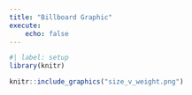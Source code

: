 ```yaml
---
title: "Billboard Graphic"
execute:
    echo: false
---
```


```r
#| label: setup
library(knitr)
```

```r
knitr::include_graphics("size_v_weight.png")
```
